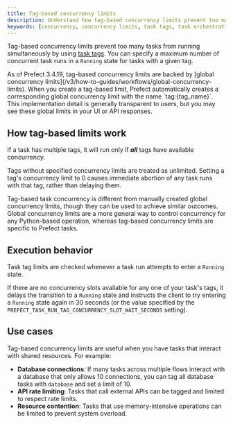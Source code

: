 ```yaml
---
title: Tag-based concurrency limits
description: Understand how tag-based concurrency limits prevent too many tasks from running simultaneously.
keywords: [concurrency, concurrency limits, task tags, task orchestration, execution behavior, resource management, parallel processing]
---
```


Tag-based concurrency limits prevent too many tasks from running simultaneously by using [task tags](/v3/how-to-guides/workflows/tag-based-concurrency-limits). You can specify a maximum number of concurrent task runs in a `Running` state for tasks with a given tag.

<Note>
As of Prefect 3.4.19, tag-based concurrency limits are backed by [global concurrency limits](/v3/how-to-guides/workflows/global-concurrency-limits). When you create a tag-based limit, Prefect automatically creates a corresponding global concurrency limit with the name `tag:{tag_name}`. This implementation detail is generally transparent to users, but you may see these global limits in your UI or API responses.
</Note>

## How tag-based limits work

If a task has multiple tags, it will run only if **_all_** tags have available concurrency.

Tags without specified concurrency limits are treated as unlimited. Setting a tag's concurrency limit to 0 causes immediate abortion of any task runs with that tag, rather than delaying them.

<Tip>
Tag-based task concurrency is different from manually created global concurrency limits, though they can be used to achieve similar outcomes. Global concurrency limits are a more general way to control concurrency for any Python-based operation, whereas tag-based concurrency limits are specific to Prefect tasks.
</Tip>

## Execution behavior

Task tag limits are checked whenever a task run attempts to enter a `Running` state.

If there are no concurrency slots available for any one of your task's tags, it delays the transition to a `Running` state and instructs the client to try entering a `Running` state again in 30 seconds (or the value specified by the `PREFECT_TASK_RUN_TAG_CONCURRENCY_SLOT_WAIT_SECONDS` setting).

## Use cases

Tag-based concurrency limits are useful when you have tasks that interact with shared resources. For example:

- **Database connections**: If many tasks across multiple flows interact with a database that only allows 10 connections, you can tag all database tasks with `database` and set a limit of 10.
- **API rate limiting**: Tasks that call external APIs can be tagged and limited to respect rate limits.
- **Resource contention**: Tasks that use memory-intensive operations can be limited to prevent system overload.